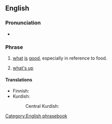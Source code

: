 ==English==

===Pronunciation===
* {{audio|en|En-au-what's good.ogg|Audio (AU)}}

===Phrase===
{{head|en|phrase}}

# {{lb|en|colloquial}} [[what]] [[is]] [[good]], especially in reference to food.
#: {{ux|en|'''What's good''' here? I'm way too indecisive to choose from a menu.}}
# {{lb|en|slang}} [[what's up]]

====Translations====
{{trans-top|''(colloquial)'' what is good, especially in reference to food}}
* Finnish: {{t|fi|[[mikä]] [[on]] [[hyvää]]}}
* Kurdish:
*: Central Kurdish: {{t+|ckb|چی باشە؟}}
{{trans-mid}}
{{trans-bottom}}

{{trans-see|what's up}}

[[Category:English phrasebook]]